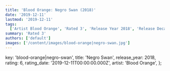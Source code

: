 ```yaml
---
title: 'Blood Orange: Negro Swan (2018)'
date: '2019-12-11'
lastmod: '2019-12-11'
tags:
  ['Artist Blood Orange', 'Rated 3', 'Release Year 2018', 'Release Decade 2010']
summary: 'Rated 3'
authors: ['default']
images: ['/content/images/blood-orange|negro-swan.jpg']
---
```


  key: 'blood-orange|negro-swan',
  title: 'Negro Swan',
  release_year: 2018,
  rating: 6,
  rating_date: '2019-12-11T00:00:00.000Z',
  artist: 'Blood Orange',
};

<MusicRating data={data} />
